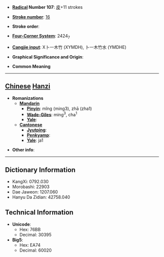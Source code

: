 * '''[[Wiktionary:Chinese radical index| Radical]] Number 107''': [[Wiktionary:Chinese radical index 皮|皮]]+11 strokes

* '''[[Wiktionary:Chinese total strokes index|Stroke number]]''': [[Wiktionary:Chinese total strokes index 16|16]]

* '''Stroke order''': 

* '''[[Wiktionary:Chinese four corner index|Four-Corner System]]''': 2424<sub>7</sub>

* '''[[Wiktionary:Chinese Cangjie index|Cangjie input]]''': X卜一木竹 (XYMDH), 卜一木竹水 (YMDHE)

* '''Graphical Significance and Origin''': 

* '''Common Meaning'''

----

== [[Chinese]] [[Hanzi]] ==

* '''Romanizations'''
** '''[[Mandarin]]'''
*** '''[[Pinyin]]''': mǐng (ming3), zhā (zha1)
*** '''[[Wade-Giles]]''': ming<sup>3</sup>, cha<sup>1</sup>
*** '''[[Yale]]''': 
** '''[[Cantonese]]'''
*** '''[[Jyutping]]''':
*** '''[[Penkyamp]]''': 
*** '''[[Yale]]''': ja1

* '''Other info''': 

----

== Dictionary Information ==

* KangXi: 0792.030
* Morobashi: 22903
* Dae Jaweon: 1207.060
* Hanyu Da Zidian: 42758.040

== Technical Information ==

* '''Unicode''':
** Hex: 76BB
** Decimal: 30395
* '''Big5''':
** Hex: EA74
** Decimal: 60020